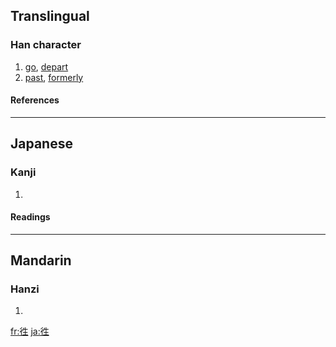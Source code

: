 {{see|往}}

==Translingual==
===Han character===
{{Han char|rn=60|rad=彳|as=05|sn=8|four=|canj=竹人竹手一 (HOHQM)}}
# [[go]], [[depart]]
# [[past]], [[formerly]]
====References====
{{Han ref|kx=0365.411|dkj=10074|dj=0686.050|hdz=20816.060|uh=5F83|ud=24451}}
----
==Japanese==
===Kanji===
{{ja-kanji|grade=|rs=彳05}}
# {{defn|Japanese}} 
====Readings====
{{ja-readings|on=[[おう]] (ō)|kun=[[ゆく]] (yuku), [[いく]] (iku)}}
----
==Mandarin==
===Hanzi===
{{cmn-hanzi|pin=[[wǎng]] ([[wang3]])|wg=wang<sup>3</sup>}}
# {{defn|Mandarin}}

[[fr:徃]]
[[ja:徃]]